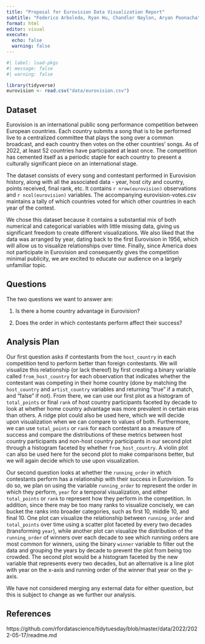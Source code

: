 ```yaml
---
title: "Proposal for Eurovision Data Visualization Report"
subtitle: "Federico Arboleda, Ryan Hu, Chandler Naylon, Aryan Poonacha"
format: html
editor: visual
execute:
  echo: false
  warning: false
---
```


```r
#| label: load-pkgs
#| message: false
#| warning: false

library(tidyverse)
eurovision <- read.csv("data/eurovision.csv")
```

## Dataset

Eurovision is an international public song performance competition between European countries. Each country submits a song that is to be performed live to a centralized committee that plays the song over a common broadcast, and each country then votes on the other countries' songs. As of 2022, at least 52 countries have participated at least once. The competition has cemented itself as a periodic staple for each country to present a culturally significant piece on an international stage.

The dataset consists of every song and contestant performed in Eurovision history, along with all the associated data - year, host city and country, points received, final rank, etc. It contains `r nrow(eurovision)` observations and `r ncol(eurovision)` variables. The accompanying eurovision-votes.csv maintains a tally of which countries voted for which other countries in each year of the contest.

We chose this dataset because it contains a substantial mix of both numerical and categorical variables with little missing data, giving us significant freedom to create different visualizations. We also liked that the data was arranged by year, dating back to the first Eurovision in 1956, which will allow us to visualize relationships over time. Finally, since America does not participate in Eurovision and consequently gives the competition minimal publicity, we are excited to educate our audience on a largely unfamiliar topic.

## Questions

The two questions we want to answer are:

1.  Is there a home country advantage in Eurovision?

2.  Does the order in which contestants perform affect their success?

## Analysis Plan

Our first question asks if contestants from the `host_country` in each competition tend to perform better than foreign contestants. We will visualize this relationship (or lack thereof) by first creating a binary variable called `from_host_country` for each observation that indicates whether the contestant was competing in their home country (done by matching the `host_country` and `artist_country` variables and returning "true" if a match, and "false" if not). From there, we can use our first plot as a histogram of `total_points` or final `rank` of host country participants faceted by decade to look at whether home country advantage was more prevalent in certain eras than others. A ridge plot could also be used here, which we will decide upon visualization when we can compare to values of both. Furthermore, we can use `total_points` or `rank` for each contestant as a measure of success and compare the distributions of these metrics between host country participants and non-host country participants in our second plot through a histogram faceted by whether `from_host_country`. A violin plot can also be used here for the second plot to make comparisons better, but we will again decide which to use upon visualization.

Our second question looks at whether the `running_order` in which contestants perform has a relationship with their success in Eurovision. To do so, we plan on using the variable `running_order` to represent the order in which they perform, `year` for a temporal visualization, and either `total_points` or `rank` to represent how they perform in the competition. In addition, since there may be too many ranks to visualize concisely, we can bucket the ranks into broader categories, such as first 10, middle 10, and final 10. One plot can visualize the relationship between `running_order` and `total_points` over time using a scatter plot faceted by every two decades (transforming `year`), while another plot can visualize the distribution of the `running_order` of winners over each decade to see which running orders are most common for winners, using the binary `winner` variable to filter out the data and grouping the years by decade to prevent the plot from being too crowded. The second plot would be a histogram faceted by the new variable that represents every two decades, but an alternative is a line plot with year on the x-axis and running order of the winner that year on the y-axis.

We have not considered merging any external data for either question, but this is subject to change as we further our analysis.

## References

https://github.com/rfordatascience/tidytuesday/blob/master/data/2022/2022-05-17/readme.md
